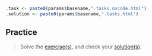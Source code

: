 ```r
.task <- paste0(params$basename,".tasks.nocode.html")
.solution <- paste0(params$basename,".tasks.html")
```

## Practice

> Solve the [exercise(s)](`r .task`), and check your [solution(s)](`r .solution`).

